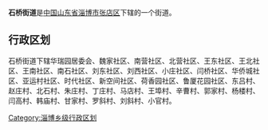 '''石桥街道'''是[[中华人民共和国|中国]][[山东省|山东省]][[淄博市|淄博市]][[张店区|张店区]]下辖的一个街道。

== 行政区划 ==

石桥街道下辖华瑞园居委会、魏家社区、南营社区、北营社区、王东社区、王北社区、王南社区、南石社区、刘东社区、刘西社区、小庄社区、闫桥社区、华侨城社区、亚运村社区、时代社区、新空间社区、荷香园社区、鲁厦花园社区、东吕村、赵庄村、北石村、朱庄村、丁庄村、马店村、王埠村、辛曹村、郭家村、杨楼村、闫高村、韩庙村、甘家村、罗斜村、刘斜村、小官村。

{{山东小作品}}

{{张店区行政区划}}

[[Category:淄博乡级行政区划|Category:淄博乡级行政区划]]